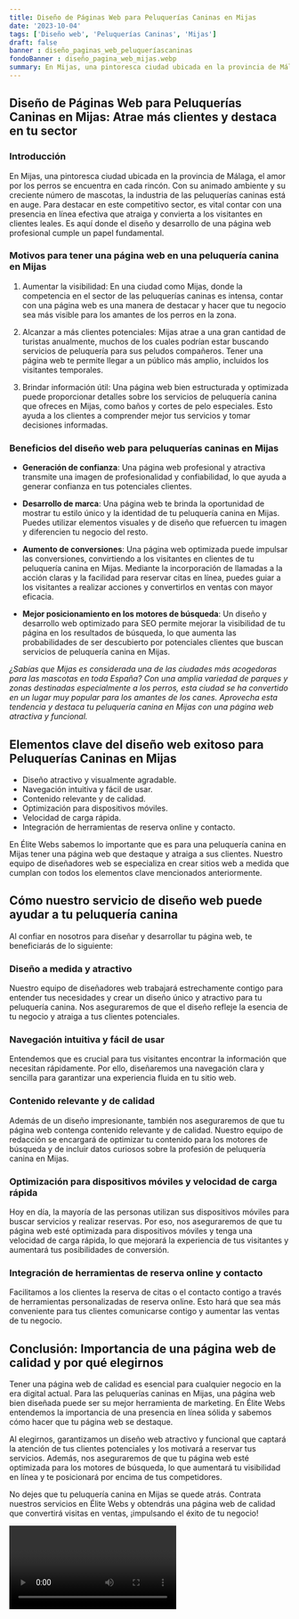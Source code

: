 ```yaml
---
title: Diseño de Páginas Web para Peluquerías Caninas en Mijas
date: '2023-10-04'
tags: ['Diseño web', 'Peluquerías Caninas', 'Mijas']
draft: false
banner : diseño_paginas_web_peluqueríascaninas
fondoBanner : diseño_pagina_web_mijas.webp
summary: En Mijas, una pintoresca ciudad ubicada en la provincia de Málaga, el amor por los perros se encuentra en cada rincón. Con su animado ambiente y su creciente número de mascotas, la industria de las peluquerías caninas está en auge. Para destacar en este competitivo sector, es vital contar con una presencia en línea efectiva que atraiga y convierta a los visitantes en clientes leales. Es aquí donde el diseño y desarrollo de una página web profesional cumple un papel fundamental.
---
```


## Diseño de Páginas Web para Peluquerías Caninas en Mijas: Atrae más clientes y destaca en tu sector

### Introducción

En Mijas, una pintoresca ciudad ubicada en la provincia de Málaga, el amor por los perros se encuentra en cada rincón. Con su animado ambiente y su creciente número de mascotas, la industria de las peluquerías caninas está en auge. Para destacar en este competitivo sector, es vital contar con una presencia en línea efectiva que atraiga y convierta a los visitantes en clientes leales. Es aquí donde el diseño y desarrollo de una página web profesional cumple un papel fundamental.

### Motivos para tener una página web en una peluquería canina en Mijas

1. Aumentar la visibilidad: En una ciudad como Mijas, donde la competencia en el sector de las peluquerías caninas es intensa, contar con una página web es una manera de destacar y hacer que tu negocio sea más visible para los amantes de los perros en la zona.

2. Alcanzar a más clientes potenciales: Mijas atrae a una gran cantidad de turistas anualmente, muchos de los cuales podrían estar buscando servicios de peluquería para sus peludos compañeros. Tener una página web te permite llegar a un público más amplio, incluidos los visitantes temporales.

3. Brindar información útil: Una página web bien estructurada y optimizada puede proporcionar detalles sobre los servicios de peluquería canina que ofreces en Mijas, como baños y cortes de pelo especiales. Esto ayuda a los clientes a comprender mejor tus servicios y tomar decisiones informadas.

### Beneficios del diseño web para peluquerías caninas en Mijas

- **Generación de confianza**: Una página web profesional y atractiva transmite una imagen de profesionalidad y confiabilidad, lo que ayuda a generar confianza en tus potenciales clientes. 

- **Desarrollo de marca**: Una página web te brinda la oportunidad de mostrar tu estilo único y la identidad de tu peluquería canina en Mijas. Puedes utilizar elementos visuales y de diseño que refuercen tu imagen y diferencien tu negocio del resto.

- **Aumento de conversiones**: Una página web optimizada puede impulsar las conversiones, convirtiendo a los visitantes en clientes de tu peluquería canina en Mijas. Mediante la incorporación de llamadas a la acción claras y la facilidad para reservar citas en línea, puedes guiar a los visitantes a realizar acciones y convertirlos en ventas con mayor eficacia.

- **Mejor posicionamiento en los motores de búsqueda**: Un diseño y desarrollo web optimizado para SEO permite mejorar la visibilidad de tu página en los resultados de búsqueda, lo que aumenta las probabilidades de ser descubierto por potenciales clientes que buscan servicios de peluquería canina en Mijas.

*¿Sabías que Mijas es considerada una de las ciudades más acogedoras para las mascotas en toda España? Con una amplia variedad de parques y zonas destinadas especialmente a los perros, esta ciudad se ha convertido en un lugar muy popular para los amantes de los canes. Aprovecha esta tendencia y destaca tu peluquería canina en Mijas con una página web atractiva y funcional.*

<GifSeo />

<Cta />

## Elementos clave del diseño web exitoso para Peluquerías Caninas en Mijas

- Diseño atractivo y visualmente agradable.
- Navegación intuitiva y fácil de usar.
- Contenido relevante y de calidad.
- Optimización para dispositivos móviles.
- Velocidad de carga rápida.
- Integración de herramientas de reserva online y contacto.

En Élite Webs sabemos lo importante que es para una peluquería canina en Mijas tener una página web que destaque y atraiga a sus clientes. Nuestro equipo de diseñadores web se especializa en crear sitios web a medida que cumplan con todos los elementos clave mencionados anteriormente.

## Cómo nuestro servicio de diseño web puede ayudar a tu peluquería canina

Al confiar en nosotros para diseñar y desarrollar tu página web, te beneficiarás de lo siguiente:

### Diseño a medida y atractivo
Nuestro equipo de diseñadores web trabajará estrechamente contigo para entender tus necesidades y crear un diseño único y atractivo para tu peluquería canina. Nos aseguraremos de que el diseño refleje la esencia de tu negocio y atraiga a tus clientes potenciales.

### Navegación intuitiva y fácil de usar
Entendemos que es crucial para tus visitantes encontrar la información que necesitan rápidamente. Por ello, diseñaremos una navegación clara y sencilla para garantizar una experiencia fluida en tu sitio web.

### Contenido relevante y de calidad
Además de un diseño impresionante, también nos aseguraremos de que tu página web contenga contenido relevante y de calidad. Nuestro equipo de redacción se encargará de optimizar tu contenido para los motores de búsqueda y de incluir datos curiosos sobre la profesión de peluquería canina en Mijas.

### Optimización para dispositivos móviles y velocidad de carga rápida
Hoy en día, la mayoría de las personas utilizan sus dispositivos móviles para buscar servicios y realizar reservas. Por eso, nos aseguraremos de que tu página web esté optimizada para dispositivos móviles y tenga una velocidad de carga rápida, lo que mejorará la experiencia de tus visitantes y aumentará tus posibilidades de conversión.

### Integración de herramientas de reserva online y contacto
Facilitamos a los clientes la reserva de citas o el contacto contigo a través de herramientas personalizadas de reserva online. Esto hará que sea más conveniente para tus clientes comunicarse contigo y aumentar las ventas de tu negocio.

## Conclusión: Importancia de una página web de calidad y por qué elegirnos

Tener una página web de calidad es esencial para cualquier negocio en la era digital actual. Para las peluquerías caninas en Mijas, una página web bien diseñada puede ser su mejor herramienta de marketing. En Élite Webs entendemos la importancia de una presencia en línea sólida y sabemos cómo hacer que tu página web se destaque.

Al elegirnos, garantizamos un diseño web atractivo y funcional que captará la atención de tus clientes potenciales y los motivará a reservar tus servicios. Además, nos aseguraremos de que tu página web esté optimizada para los motores de búsqueda, lo que aumentará tu visibilidad en línea y te posicionará por encima de tus competidores.

No dejes que tu peluquería canina en Mijas se quede atrás. Contrata nuestros servicios en Élite Webs y obtendrás una página web de calidad que convertirá visitas en ventas, ¡impulsando el éxito de tu negocio!

<Video />

<CtaBot job='Peluquerías Caninas' city='Mijas'/>

<Gmaps query='Mijas+españa+maps' />
